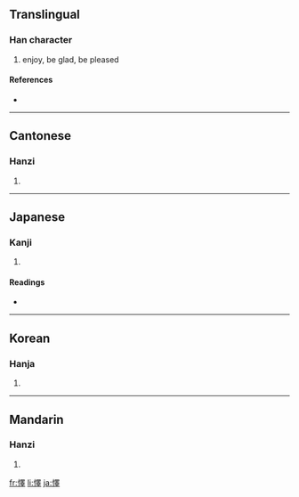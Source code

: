 {{see|怿}}
==Translingual==

===Han character===
{{Han char|rn=61|rad=心|as=13|sn=16|four=9604<sub>1</sub>|canj=心田中十 (PWLJ)}}

# enjoy, be glad, be pleased

====References====
* {{Han ref|kx=0406.010|dkj=11334|dj=0747.010|hdz=42361.030|uh=61CC|ud=25036|bh=E97D|bd=59773}}

----

==Cantonese==

===Hanzi===
{{yue-hanzi|jyut=|y=yik6}}

# {{defn|Cantonese}}

----

==Japanese==

===Kanji===
{{ja-kanji|grade=|rs=心13}}

# {{defn|Japanese}}

====Readings====
* {{ja-readings|on=[[えき]] (eki)|kun=[[よろこぶ]] (yorokobu)}}

----

==Korean==

===Hanja===
{{ko-hanja|hangeul=역|eumhun=|rv=yeok|mr=yŏk|y=yek}}

# {{defn|Korean}}

----

==Mandarin==

===Hanzi===
{{cmn-hanzi|sim=怿|pin=[[yì]] ([[yi4]])|wg=i<sup>4</sup>}}

# {{defn|Mandarin}}

[[fr:懌]]
[[li:懌]]
[[ja:懌]]